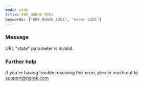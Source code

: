 ```yaml
---
mode: wide
title: ERR_NGROK_5201
keywords: ["ERR_NGROK_5201", "error 5201"]
---
```



### Message

URL "state" parameter is invalid.

<ErrorDetails />

### Further help

If you're having trouble resolving this error, please reach out to [support@ngrok.com](mailto:support@ngrok.com?subject=Help%20with%20ERR_NGROK_5201)
